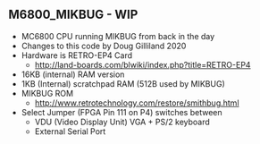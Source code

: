 == M6800_MIKBUG - WIP ==

* MC6800 CPU running MIKBUG from back in the day
* Changes to this code by Doug Gilliland 2020
* Hardware is RETRO-EP4 Card
** http://land-boards.com/blwiki/index.php?title=RETRO-EP4
* 16KB (internal) RAM version
* 1KB (Internal) scratchpad RAM (512B used by MIKBUG)
* MIKBUG ROM
** http://www.retrotechnology.com/restore/smithbug.html
* Select Jumper (FPGA Pin 111 on P4) switches between
** VDU (Video Display Unit) VGA + PS/2 keyboard
** External Serial Port
